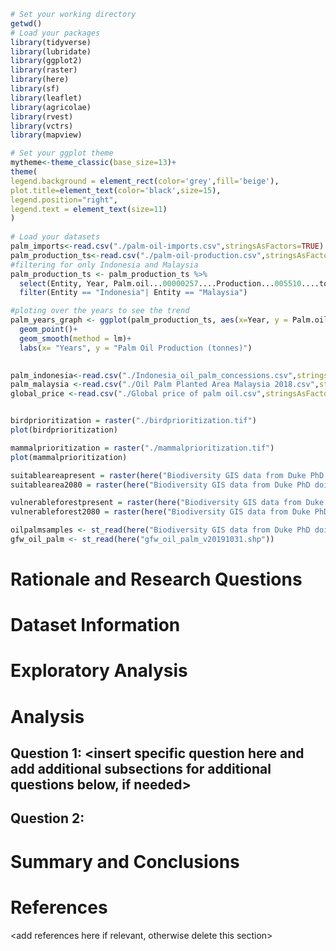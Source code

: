 \newpage
\tableofcontents 
\newpage
\listoftables 
\newpage
\listoffigures 
\newpage

```r
# Set your working directory
getwd()
# Load your packages
library(tidyverse)
library(lubridate)
library(ggplot2)
library(raster)
library(here)
library(sf)
library(leaflet)
library(agricolae)
library(rvest)
library(vctrs)
library(mapview)

# Set your ggplot theme
mytheme<-theme_classic(base_size=13)+
theme(
legend.background = element_rect(color='grey',fill='beige'),
plot.title=element_text(color='black',size=15),
legend.position="right",
legend.text = element_text(size=11)
)
 
# Load your datasets
palm_imports<-read.csv("./palm-oil-imports.csv",stringsAsFactors=TRUE)
palm_production_ts<-read.csv("./palm-oil-production.csv",stringsAsFactors = TRUE)
#filtering for only Indonesia and Malaysia 
palm_production_ts <- palm_production_ts %>%
  select(Entity, Year, Palm.oil...00000257....Production...005510....tonnes)%>%
  filter(Entity == "Indonesia"| Entity == "Malaysia")

#ploting over the years to see the trend 
palm_years_graph <- ggplot(palm_production_ts, aes(x=Year, y = Palm.oil...00000257....Production...005510....tonnes, color = Entity)) + 
  geom_point()+ 
  geom_smooth(method = lm)+ 
  labs(x= "Years", y = "Palm Oil Production (tonnes)")
  

palm_indonesia<-read.csv("./Indonesia_oil_palm_concessions.csv",stringsAsFactors = TRUE)
palm_malaysia <-read.csv("./Oil Palm Planted Area Malaysia 2018.csv",stringsAsFactors = TRUE)
global_price <-read.csv("./Global price of palm oil.csv",stringsAsFactors = TRUE)


birdprioritization = raster("./birdprioritization.tif")
plot(birdprioritization)

mammalprioritization = raster("./mammalprioritization.tif")
plot(mammalprioritization)

suitableareapresent = raster(here("Biodiversity GIS data from Duke PhD doi_10/Vijay_et_al_2016_oilpalm_GISdata/suitableareapresent.tif"))
suitablearea2080 = raster(here("Biodiversity GIS data from Duke PhD doi_10/Vijay_et_al_2016_oilpalm_GISdata/suitablearea2080.tif"))

vulnerableforestpresent = raster(here("Biodiversity GIS data from Duke PhD doi_10/Vijay_et_al_2016_oilpalm_GISdata/vulnerableforestpresent.tif"))
vulnerableforest2080 = raster(here("Biodiversity GIS data from Duke PhD doi_10/Vijay_et_al_2016_oilpalm_GISdata/vulnerableforest2080.tif"))

oilpalmsamples <- st_read(here("Biodiversity GIS data from Duke PhD doi_10/Vijay_et_al_2016_oilpalm_GISdata/oilpalmsamplesites.shp"))
gfw_oil_palm <- st_read(here("gfw_oil_palm_v20191031.shp"))

```


# Rationale and Research Questions



\newpage

# Dataset Information



\newpage

# Exploratory Analysis 



\newpage

# Analysis



## Question 1: <insert specific question here and add additional subsections for additional questions below, if needed>

## Question 2: 




\newpage

# Summary and Conclusions


\newpage

# References
<add references here if relevant, otherwise delete this section> 
